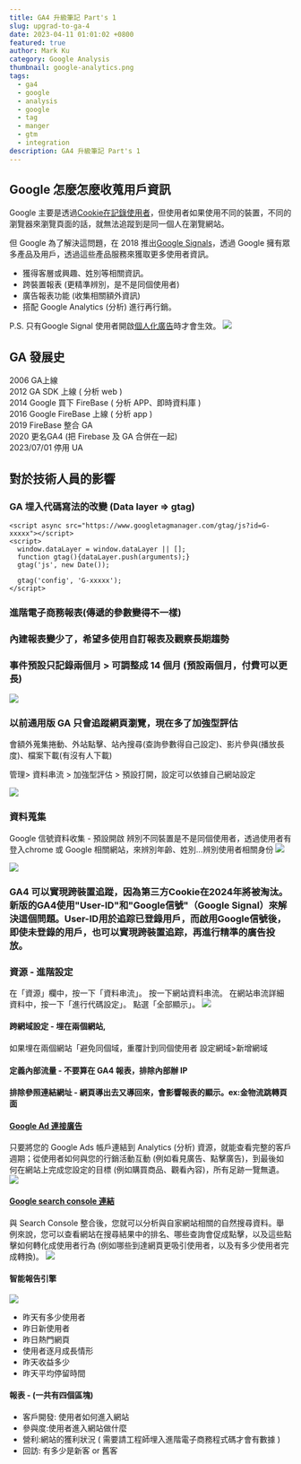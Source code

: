 ```yaml
---
title: GA4 升級筆記 Part's 1
slug: upgrad-to-ga-4
date: 2023-04-11 01:01:02 +0800
featured: true
author: Mark Ku
category: Google Analysis
thumbnail: google-analytics.png
tags:
  - ga4
  - google
  - analysis
  - google
  - tag
  - manger
  - gtm
  - integration
description: GA4 升級筆記 Part's 1
---
```


## Google 怎麼怎麼收蒐用戶資訊

Google 主要是透過[Cookie在記錄使用者](https://datasupplied.com/google-analytics/client-id-intro/)，但使用者如果使用不同的裝置，不同的瀏覽器來瀏覽頁面的話，就無法追蹤到是同一個人在瀏覽網站。  

但 Google 為了解決這問題，在 2018 推出[Google Signals](https://support.google.com/analytics/answer/7532985?hl=zh-Hant#zippy=%2C%E6%9C%AC%E6%96%87%E5%85%A7%E5%AE%B9)，透過 Google 擁有眾多產品及用戶，透過這些產品服務來獲取更多使用者資訊。

* 獲得客層或興趣、姓別等相關資訊。
* 跨裝置報表 (更精準辨別，是不是同個使用者)
* 廣告報表功能 (收集相關額外資訊)
* 搭配 Google Analytics (分析) 進行再行銷。

P.S. 只有Google Signal 使用者開啟[個人化廣告](https://myadcenter.google.com/?sjid=16722581212413467982-AP&fbclid=IwAR0E17SZ7rozUZS9p-9PqSJ12GhMghRiMwlUznKRfl7fX77XEngsRkw0Sbw)時才會生效。
![](https://i.imgur.com/m9iLNUX.png)

## GA 發展史
2006 GA上線  
2012 GA SDK 上線 ( 分析 web )  
2014 Google 買下 FireBase ( 分析 APP、即時資料庫 )  
2016 Google FireBase 上線 ( 分析 app )  
2019 FireBase 整合 GA  
2020 更名GA4 (把 Firebase 及 GA 合併在一起)  
2023/07/01 停用 UA  

## 對於技術人員的影響

### GA 埋入代碼寫法的改變 (Data layer =>  gtag)
```
<script async src="https://www.googletagmanager.com/gtag/js?id=G-xxxxx"></script>
<script>
  window.dataLayer = window.dataLayer || [];
  function gtag(){dataLayer.push(arguments);}
  gtag('js', new Date());

  gtag('config', 'G-xxxxx');
</script>
```
### 進階電子商務報表(傳遞的參數變得不一樣)
### 內建報表變少了，希望多使用自訂報表及觀察長期趨勢
### 事件預設只記錄兩個月 > 可調整成 14 個月 (預設兩個月，付費可以更長)
![](https://i.imgur.com/U0UGpQB.png)
### 以前通用版 GA 只會追蹤網頁瀏覽，現在多了加強型評估 
會額外蒐集捲動、外站點擊、站內搜尋(查詢參數得自己設定)、影片參與(播放長度)、檔案下載(有沒有人下載)

管理> 資料串流 > 加強型評估 > 預設打開，設定可以依據自己網站設定

![](https://i.imgur.com/yLVfzYt.png)

### 資料蒐集 
Google 信號資料收集 - 預設開啟 辨別不同裝置是不是同個使用者，透過使用者有登入chrome 或 Google 相關網站，來辨別年齡、姓別...辨別使用者相關身份
![](https://i.imgur.com/ekNhaEq.png)

![](https://i.imgur.com/LC0xd3n.png)

### GA4 可以實現跨裝置追蹤，因為第三方Cookie在2024年將被淘汰。新版的GA4使用"User-ID"和"Google信號"（Google Signal）來解決這個問題。User-ID用於追踪已登錄用戶，而啟用Google信號後，即使未登錄的用戶，也可以實現跨裝置追踪，再進行精準的廣告投放。

### 資源 - 進階設定
在「資源」欄中，按一下「資料串流」。
按一下網站資料串流。
在網站串流詳細資料中，按一下「進行代碼設定」。
點選「全部顯示」。
![](https://i.imgur.com/Vtp4651.png)

#### 跨網域設定 - 埋在兩個網站, 
如果埋在兩個網站「避免同個域，重覆計到同個使用者 
設定網域>新增網域

#### 定義內部流量 - 不要算在 GA4 報表，排除內部辦 IP

#### 排除參照連結網址 - 網頁導出去又導回來，會影響報表的顯示。ex:金物流跳轉頁面

#### [Google Ad 連接廣告](https://support.google.com/analytics/answer/1033961?hl=zh-Hant#zippy=%2C%E6%9C%AC%E6%96%87%E5%85%A7%E5%AE%B9)
只要將您的 Google Ads 帳戶連結到 Analytics (分析) 資源，就能查看完整的客戶週期；從使用者如何與您的行銷活動互動 (例如看見廣告、點擊廣告)，到最後如何在網站上完成您設定的目標 (例如購買商品、觀看內容)，所有足跡一覽無遺。
![](https://i.imgur.com/A4e871N.png)

#### [Google search console 連結](https://support.google.com/analytics/answer/10737381?hl=zh-Hant) 
與 Search Console 整合後，您就可以分析與自家網站相關的自然搜尋資料。舉例來說，您可以查看網站在搜尋結果中的排名、哪些查詢會促成點擊，以及這些點擊如何轉化成使用者行為 (例如哪些到達網頁更吸引使用者，以及有多少使用者完成轉換)。
![](https://i.imgur.com/FPsBKNs.png)

#### 智能報告引擎 
![](https://i.imgur.com/qXChlcR.png)
* 昨天有多少使用者
* 昨日新使用者
* 昨日熱門網頁
* 使用者逐月成長情形
* 昨天收益多少
* 昨天平均停留時間

#### 報表 - (一共有四個區塊)
* 客戶開發: 使用者如何進入網站
* 參與度:使用者進入網站做什麼
* 營利:網站的獲利狀況 ( 需要請工程師埋入進階電子商務程式碼才會有數據 )
* 回訪: 有多少是新客 or 舊客
